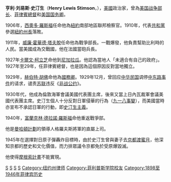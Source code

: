 {{Unreferenced|time=2015-09-14T06:19:14+00:00}}
{{noteTA
|1=zh-cn:刘易斯;zh-tw:路易斯;
}}
{{Infobox Officeholder
|name                = 亨利·刘易斯·史汀生
|original_name       = Henry Lewis Stimson
|image               = Henry Stimson, Harris & Ewing bw photo portrait, 1929.jpg
|order1              = 54
|office1             = 美国战争部长
|term_start1         = 1940年7月10日
|term_end1           = 1945年9月21日
|president1          = [[富蘭克林·D·羅斯福|富蘭克林·羅斯福]]<br>[[哈里·S·杜魯門|哈里·杜魯門]]
|predecessor1        = [[哈利·H·伍德林|哈利·H·伍德林]]
|successor1          = [[羅伯特·P·帕特森|羅伯特·P·帕特森]]
|order2              = 46
|office2             = 美國國務卿
|term_start2         = 1929年3月28日
|term_end2           = 1933年3月4日
|president2          = [[赫伯特·胡佛|赫伯特·胡佛]]
|predecessor2        = [[弗蘭克·比林斯·凱洛格|弗蘭克·比林斯·凱洛格]]
|successor2          = [[科德爾·赫爾|科德爾·赫爾]]
|birth_date          = {{birth date|1867|9|21}}
|birth_place         = {{USA}}[[紐約市|紐約市]][[曼哈頓|曼哈頓]]
|death_date          = {{death date and age|1950|10|20|1867|9|2}}
|death_place         = {{USA}}[[紐約州|紐約州]]{{link-en|西山 (紐約)|West Hills, New York}}
|spouse              = 
|children            = 
|alma_mater          = [[耶魯大學|耶魯大學]]<br>[[哈佛大學|哈佛大學]]
|profession          = [[律師|律師]]、[[外交官|外交官]]
|religion            =
|signature           =
|website             = 
}}
'''亨利·刘易斯·史汀生'''（'''Henry Lewis Stimson'''，{{bd|1867年|9月21日|1950年|10月20日|catIdx=Stimson}}），[[美國|美國]]政治家，曾為[[美国战争部长|美国战争部长]]、[[菲律賓總督|菲律賓總督]]和[[美国国务卿|美国国务卿]]。

1906年，[[西奧多·羅斯福|西奧多·羅斯福]]任命他為[[紐約|紐約]]南部地區聯邦檢察官。1910年，代表[[美國共和黨|共和黨]]參選[[紐約州長|紐約州長]]落敗。

1911年，[[威廉·霍華德·塔夫脫|威廉·霍華德·塔夫脫]]任命他為戰爭部長。一戰爆發，他負責幫助比利時的人民。當美國成為交戰國，他在法國當砲兵長。

1927年[[卡爾文·柯立芝|卡爾文·柯立芝]]命他到[[尼加拉瓜|尼加拉瓜]]。他認為當地人「未適合有自己的政府」。1927年至29年，任菲律賓總督，也是因為這個原因反對當地獨立。

1929年，[[赫伯特·胡佛|赫伯特·胡佛]]命他為[[美国国务卿|國務卿]]。1929年12月，曾回应[[中华民国|中华民国]]调停[[中东路事件|中东路事件]]的请求，谴责[[苏联|苏联]]违反《[[非战公约|非战公约]]》。

1930年代，他成為倫敦海軍會議美國代表團主席，後來又當上日內瓦裁軍會議美國代表團主席。史汀生個人十分反對日軍侵華的行為（[[九一八事變|九一八事變]]），而美國當時亦宣布不承認日軍的行動，即[[史汀生主義|史汀生主義]]。

1940年，[[富蘭克林·德拉諾·羅斯福|富蘭克林·德拉諾·羅斯福]]命他重返戰爭部。

他是[[曼哈頓計劃|曼哈頓計劃]]的領導人格羅夫斯將軍的直屬上司。

1945年在選擇對日原子彈轟炸目標時，由於史汀生曾與妻子去[[京都|京都]][[渡蜜月|渡蜜月]]，他深知京都的歷史和文化價值，而力排眾議令京都免於受原爆毀滅。

他使得[[摩根索計畫|摩根索計畫]]不能實現。

{{start box}}
{{succession box|[[雅各布·M·迪金森|雅各布·M·迪金森]]|[[林德利·M·加里森|林德利·M·加里森]]|[[美国战争部长|美国战争部长]]|1911年-1913年}}
{{succession box|[[尤金·亞倫·吉爾摩|尤金·亞倫·吉爾摩]]|[[尤金·亞倫·吉爾摩|尤金·亞倫·吉爾摩]]|[[菲律賓總督|菲律賓總督]]|1927年-1929年}}
{{succession box|[[弗兰克·B·凯洛格|弗兰克·B·凯洛格]]|[[科德尔·赫尔|科德尔·赫尔]]|[[美国国务卿|美国国务卿]]|1929年-1933年}}
{{succession box|[[哈利·H·伍德林|哈利·H·伍德林]]|[[罗伯特·P·帕特森|罗伯特·P·帕特森]]|[[美国战争部长|美国战争部长]]|1940年-1945年}}
{{end box}}

{{美國國務卿}}
{{William Howard Taft cabinet}}
{{Herbert Hoover cabinet}}
{{Franklin D. Roosevelt cabinet}}
{{Harry S. Truman cabinet}}

{{Authority control}}
[[Category:美国国务卿|S]]
[[Category:美国战争部长|S]]
[[Category:耶魯大學校友|S]]
[[Category:哈佛大學校友|S]]
[[Category:纽约州律师|Category:纽约州律师]]
[[Category:菲利普斯学院校友|Category:菲利普斯学院校友]]
[[Category:1898至1946年菲律宾历史|Category:1898至1946年菲律宾历史]]